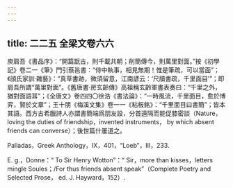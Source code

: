 ```yaml
---
---
---
```

title: 二二五 全梁文卷六六
---




庾肩吾《書品序》：“開篇翫古，則千載共朝；削簡傳今，則萬里對面。”按《初學記》卷二一《筆》門引蔡邕書：“侍中執事，相見無期！惟是筆疏，可以當面”；《顔氏家訓·雜藝》：“真草書跡，微須留意，江南諺云：‘尺牘書疏，千里面目’”；即肩吾所謂“萬里對面”。《舊唐書·房玄齡傳》高祖稱玄齡軍書表奏曰：“千里之外，猶對面語耳”；《全唐文》卷四四〇徐浩《書法論》：“一時風流，千里面目，愈於博弈，賢於文章”；王十朋《梅溪文集》卷一一《粘板銘》：“千里面目曰書簡”；皆本其語。西方古希臘詩人亦謂書簡端爲朋友設，分首遠隔而能促膝密談（Nature，loving the duties of friendship，invented instruments， by which absent friends can converse）；後世篇什屢道之。

Palladas，Greek Anthology，IX，401，“Loeb”，III，233.

E. g.，Donne：“ To Sir Henry Wotton”：“ Sir，more than kisses，letters mingle Soules；/For thus friends absent speak”（Complete Poetry and Selected Prose， ed. J. Hayward，152）.